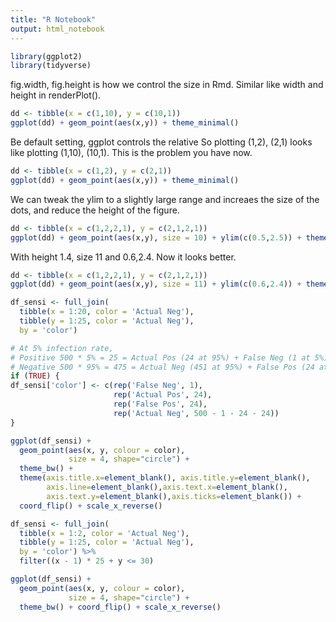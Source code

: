 ```yaml
---
title: "R Notebook"
output: html_notebook
---
```


```r
library(ggplot2)
library(tidyverse)
```

fig.width, fig.height is how we control the size in Rmd.
Similar like width and height in renderPlot().

```r
dd <- tibble(x = c(1,10), y = c(10,1))
ggplot(dd) + geom_point(aes(x,y)) + theme_minimal()
```
Be default setting, ggplot controls the relative 
So plotting (1,2), (2,1) looks like plotting (1,10), (10,1). 
This is the problem you have now.

```r
dd <- tibble(x = c(1,2), y = c(2,1))
ggplot(dd) + geom_point(aes(x,y)) + theme_minimal()
```
We can tweak the ylim to a slightly large range and increaes the size of the dots, and reduce the height of the figure.

```r
dd <- tibble(x = c(1,2,2,1), y = c(2,1,2,1))
ggplot(dd) + geom_point(aes(x,y), size = 10) + ylim(c(0.5,2.5)) + theme_minimal()
```
With height 1.4, size 11 and 0.6,2.4. Now it looks better.

```r
dd <- tibble(x = c(1,2,2,1), y = c(2,1,2,1))
ggplot(dd) + geom_point(aes(x,y), size = 11) + ylim(c(0.6,2.4)) + theme_minimal()
```

```r
df_sensi <- full_join(
  tibble(x = 1:20, color = 'Actual Neg'),    
  tibble(y = 1:25, color = 'Actual Neg'),
  by = 'color')

# At 5% infection rate,
# Positive 500 * 5% = 25 = Actual Pos (24 at 95%) + False Neg (1 at 5%)
# Negative 500 * 95% = 475 = Actual Neg (451 at 95%) + False Pos (24 at 5%)
if (TRUE) {
df_sensi['color'] <- c(rep('False Neg', 1),
                       rep('Actual Pos', 24),
                       rep('False Pos', 24),
                       rep('Actual Neg', 500 - 1 - 24 - 24))
}

ggplot(df_sensi) +  
  geom_point(aes(x, y, colour = color), 
             size = 4, shape="circle") +
  theme_bw() + 
  theme(axis.title.x=element_blank(), axis.title.y=element_blank(),
        axis.line=element_blank(),axis.text.x=element_blank(),
        axis.text.y=element_blank(),axis.ticks=element_blank()) +
  coord_flip() + scale_x_reverse()
```

```r
df_sensi <- full_join(
  tibble(x = 1:2, color = 'Actual Neg'),    
  tibble(y = 1:25, color = 'Actual Neg'),
  by = 'color') %>%
  filter((x - 1) * 25 + y <= 30)

ggplot(df_sensi) +  
  geom_point(aes(x, y, colour = color), 
             size = 4, shape="circle") +
  theme_bw() + coord_flip() + scale_x_reverse()
```